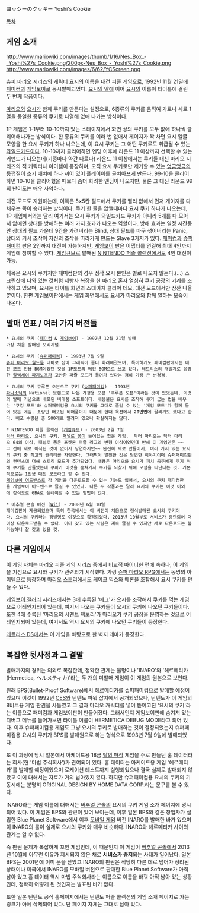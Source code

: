 ヨッシーのクッキー
Yoshi's Cookie

[[목차]]

== 게임 소개 ==
http://www.mariowiki.com/images/thumb/1/16/Nes_Box_-_Yoshi%27s_Cookie.png/200px-Nes_Box_-_Yoshi%27s_Cookie.png
http://www.mariowiki.com/images/6/62/YCScreen.png

[[슈퍼 마리오 시리즈]]의 캐릭터 [[요시]]의 이름을 내건 퍼즐 게임으로, 1992년 11월 21일에 [[패미컴]]과 [[게임보이]]로 동시발매되었다. [[요시의 알]]에 이어 [[요시]]의 이름이 타이틀에 걸린 두 번째 작품이다.

[[마리오(닌텐도)|마리오]]와 [[요시]]가 함께 쿠키를 만든다는 설정으로, 6종류의 쿠키를 움직여 가로나 세로 1열을 동일한 종류의 쿠키로 나열해 없애 나가는 방식이다.

1P 게임은 1-1부터 10-10까지 있는 스테이지에서 화면 상의 쿠키를 모두 없애 하나씩 클리어해나가는 방식이다. 한 종류의 쿠키를 여러 번 없애서 게이지가 꽉 차면 요시 얼굴 모양을 한 요시 쿠키가 하나 나오는데, 이 요시 쿠키는 그 어떤 쿠키로도 취급될 수 있는 [[와일드카드]]이다. 10-10까지 클리어하면 엔딩 이후에 라운드 11 이상까지 선택할 수 있는 커맨드가 나오는데(기종마다 약간 다르다) 라운드 11 이상에서는 쿠키들 대신 마리오 시리즈의 적 캐릭터나 아이템이 등장하며, 오직 요시 쿠키로만 제거할 수 있는 [[엉금엉금]]의 등껍질이 초기 배치에 하나 끼어 있어 플레이어를 골치아프게 만든다. 99-10을 클리어하면 10-10을 클리어했을 때보다 좀더 화려한 엔딩이 나오지만, 물론 그 대신 라운드 99의 난이도는 매우 사악하다.

대전 모드도 지원하는데, 이쪽은 5×5칸 필드에서 쿠키를 빨리 없애서 먼저 게이지를 다 채우는 쪽이 승리하는 방식이다. 쿠키 한 줄을 없앨때마다 요시 쿠키 하나가 나오는데, 1P 게임에서와는 달리 여기서는 요시 쿠키가 와일드카드 쿠키가 아니라 5개를 다 모아서 없애면 상대를 방해하는 여러 가지 효과가 나오는 역할이다. 방해 효과는 일정 시간동안 상대의 필드 가운데 9칸을 가려버리는 Blind, 상대 필드를 마구 섞어버리는 Panic, 상대의 커서 조작이 자신의 조작을 따라가게 만드는 Slave 3가지가 있다. [[패미컴]]과 [[슈퍼패미컴]] 판은 2인까지 대전이 가능하지만, [[게임보이]] 판은 어댑터를 연결해 최대 4인까지 게임에 참여할 수 있다. [[게임큐브]]로 발매된 [[NINTENDO 퍼즐 콜렉션]]에서도 4인 대전이 가능.

제목은 요시의 쿠키지만 패미컴판의 경우 정작 요시 본인은 별로 나오지 않는다.(…) 스크린샷에 나와 있는 것처럼 제빵사 복장을 한 마리오 혼자 열심히 쿠키 공장의 기계를 조작하고 있으며, 요시는 타이틀 화면과 스테이지 클리어 데모, 대전 모드에서만 잠깐 나올 뿐이다. 한편 게임보이판에서는 게임 화면에서도 요시가 마리오와 함께 일하는 모습이 나온다.

== 발매 연표 / 여러 가지 버전들 ==
 * 요시의 쿠키 ([[패미컴]] & [[게임보이]]) - 1992년 12월 21일 발매
 가장 처음 발매된 오리지널.

 * 요시의 쿠키 ([[슈퍼패미컴]]) - 1993년 7월 9일
 [[슈퍼 마리오 월드]]를 테마로 잡아 그래픽이 좀더 화려해졌으며, 특이하게도 패미컴판에서는 대전 모드 전용 BGM이었던 것을 1P모드의 메인 BGM으로 쓰고 있다. [[테트리스]]의 개발자로 유명한 [[알렉세이 파지노프]]가 고안한 퍼즐 모드가 들어가 있다는 점이 가장 큰 변경점.

 * 요시의 쿠키 쿠루폰 오븐으로 쿠키 ([[슈퍼패미컴]]) - 1993년
 [[파나소닉]]의 National 브랜드로 나온 가정용 오븐 '쿠루폰 오븐'이라는 것이 있었는데, 이것의 발매 기념으로 배포된 비매품 소프트이다. 내용물은 요시를 조작해 쿠키 굽는 법을 배우는 '쿠킹 모드'와 슈퍼패미컴용 요시의 쿠키를 그대로 즐길 수 있는 '게임 모드'가 함께 들어 있는 게임. 소량만 배포된 비매품이기 때문에 한때 옥션에서 '''20만엔'''에 팔리기도 했다고 한다. 배포 수량은 총 500개로 알려져 있으나 확실하지는 않다.

 * NINTENDO 퍼즐 콜렉션 ([[게임큐브]]) - 2003년 2월 7일
 [[닥터 마리오]], 요시의 쿠키, [[패널로 퐁]]이 들어있는 합본 게임.  닥터 마리오는 닥터 마리오 64의 이식, 패널로 퐁은 포켓몬 퍼즐 리그의 변형 이식이었던데 반해 이 게임만은 ~~그 전에 새로 이식된 것이 없어서 당연하지만~~ 완전히 새로 만들어서, 여러 가지 있는 요시의 쿠키 중 최고의 퀄리티를 자랑한다. 그래픽이 발전한 것은 당연한 이야기이며 슈퍼패미컴판의 컨텐츠에 더해 스토리 모드가 추가되었다. 내용은 마리오와 요시가 피치 공주에게 주기 위해 쿠키를 만들었는데 쿠파가 이것을 훔쳐가자 쿠키를 되찾기 위해 모험을 떠난다는 것. 기본적으로는 1인용 대전 모드라고 할 수 있다.
 [[게임보이 어드밴스]]로 각 게임을 다운로드할 수 있는 기능도 있어서, 요시의 쿠키 패미컴판을 게임보이 어드밴스로 즐길 수 있었다. 다른 두 작품과는 달리 요시의 쿠키는 이것 이외에 정식으로 GBA로 플레이할 수 있는 방법이 없다.

 * 버추얼 콘솔 버전 ([[Wii]]) - 2008년 6월 10일
 패미컴판이 제공되었으며 특히 한국에서는 이 버전이 처음으로 정식발매된 요시의 쿠키이다. 요시의 쿠키라는 정발명도 이것으로 확정되었다. 2013년 10월부로 서비스가 중단되어 더이상 다운로드받을 수 없다. 이미 갖고 있는 사람은 계속 즐길 수 있지만 새로 다운로드는 불가능하니 잘 갖고 있을 것.

== 다른 게임에서 ==
이 게임 자체는 마리오 퍼즐 게임 시리즈 중에서 비교적 마이너한 편에 속하나, 이 게임을 기점으로 요시와 쿠키가 관련되기 시작했다. 가령 [[슈퍼 마리오 RPG]]에서는 동명의 아이템으로 등장하며 [[마리오 스토리]]에서도 케이크 믹스와 메론을 조합해서 요시 쿠키를 만들 수 있다.

[[게임보이 갤러리]] 시리즈에서는 3에 수록된 '에그'가 요시를 조작해서 쿠키를 먹는 게임으로 어레인지되어 있는데, 여기서 나오는 쿠키들이 요시의 쿠키에 나오던 쿠키들이다. 또한 4에 수록된 '마리오의 시멘트 팩토리'가 마리오가 쿠키 공장을 운영하는 것으로 어레인지되어 있는데, 여기서도 역시 요시의 쿠키에 나오던 쿠키들이 등장한다.

[[테트리스 DS]]에서는 이 게임을 바탕으로 한 벽지 테마가 등장한다.

== 복잡한 뒷사정과 그 결말 ==
발매까지의 경위는 의외로 복잡한데, 정확한 관계는 불명이나 'INARO'와 '헤르메티카(Hermetica, ヘルメティカ)'라는 두 개의 미발매 게임이 이 게임의 원본으로 보인다.

원래 BPS(Bullet-Proof Software)에서 헤르메티카를 [[슈퍼패미컴]]으로 발매할 예정이었으며 이것이 1992년 [[CES]]와 닌텐도 파워 잡지에서 공개되었으나, 닌텐도가 이 게임의 8비트용 게임 판권을 사들였고 그 결과 마리오 캐릭터를 넣어 뜯어고친 '요시의 쿠키'라는 이름으로 패미컴과 게임보이판이 만들어졌다. 그래서인지 게임보이판에 숨겨져 있는 디버그 메뉴를 들어가보면 타이틀 이름이 HERMETICA DEBUG MODE라고 되어 있다. 이후 슈퍼패미컴용 게임도 그냥 요시의 쿠키로 발매하는 것이 결정되었는지 슈퍼패미컴용 요시의 쿠키가 BPS를 발매원으로 하는 형식으로 1993년 7월 9일에 발매되었다.

또 이 과정에 당시 일본에서 아케이드용 18금 [[탈의 마작]] 게임을 주로 만들던 홈 데이터라는 회사(현 '마법 주식회사')가 관여되어 있다. 홈 데이터는 아케이드용 게임 '헤르메티카'를 발매할 예정이었으며 로케이션 테스트까지 실행되었으나 결국 실제로 발매되지 않았고 이에 대해서는 자료가 거의 남아있지 않다. 하지만 슈퍼패미컴용 요시의 쿠키의 기동시에는 분명히 ORIGINAL DESIGN BY HOME DATA CORP.라는 문구를 볼 수 있다.

INARO라는 게임 이름에 대해서는 [[버추얼 콘솔]]의 요시의 쿠키 게임 소개 페이지에 명시되어 있다. 이 게임은 BPS와 관련이 있어 보이는데, 이후 일본 BPS와 같은 창업자가 설립한 Blue Planet Software에서 이후 [[모바일 게임]] 버전 INARO를 발매한 바가 있으며 이 INARO의 룰이 실제로 요시의 쿠키와 매우 비슷하다. INARO와 헤르메티카 사이의 관계는 알 수 없다.

즉 판권 문제가 복잡하게 꼬인 게임인데, 이 때문인지 이 게임이 [[버추얼 콘솔]]에서 2013년 10월에 아무런 이유가 제시되지 않은 채로 '''서비스가 중지'''되는 사태가 일어났다. 일본 BPS는 2001년에 이미 문을 닫았고 INARO의 판권은 적당히 다른 데로 넘어가 정리된 상태이나 미국에서 INARO를 모바일 버전으로 판매한 Blue Planet Software가 아직 남아 있고 홈 데이터 역시 마법 주식회사라는 이름으로 이름을 바꿔 아직 남아 있는 상황인데, 정확히 어떻게 된 것인지는 발표된 바가 없다.

또한 일본 닌텐도 공식 홈페이지에서는 닌텐도 퍼즐 콜렉션의 게임 소개 페이지로 가는 링크가 아예 삭제되어 있다. 단 페이지 자체는 그대로 남아 있다.

